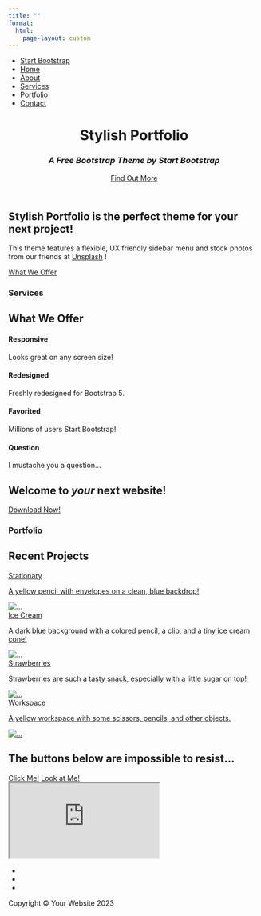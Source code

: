 ```yaml
---
title: ""
format: 
  html:
    page-layout: custom
---
```



```{=html}
<head>
  <script src="https://use.fontawesome.com/releases/v6.3.0/js/all.js" crossorigin="anonymous"></script>
  <link href="https://cdnjs.cloudflare.com/ajax/libs/simple-line-icons/2.5.5/css/simple-line-icons.min.css" rel="stylesheet" />
  <link href="https://fonts.googleapis.com/css?family=Source+Sans+Pro:300,400,700,300italic,400italic,700italic" rel="stylesheet" type="text/css" />
  <link href="css/styles.css" rel="stylesheet" />
</head>
```

```{=html}
<body id="page-top" class="page-layout-custom">

<a class="menu-toggle rounded" href="#"><i class="fas fa-bars"></i></a>
        <nav id="sidebar-wrapper">
            <ul class="sidebar-nav">
                <li class="sidebar-brand"><a href="#page-top">Start Bootstrap</a></li>
                <li class="sidebar-nav-item"><a href="#page-top">Home</a></li>
                <li class="sidebar-nav-item"><a href="#about">About</a></li>
                <li class="sidebar-nav-item"><a href="#services">Services</a></li>
                <li class="sidebar-nav-item"><a href="#portfolio">Portfolio</a></li>
                <li class="sidebar-nav-item"><a href="#contact">Contact</a></li>
            </ul>
        </nav>
        <!-- Header-->
        <header class="masthead d-flex align-items-center">
            <div class="container px-4 px-lg-5 text-center">
                <h1 class="mb-1">Stylish Portfolio</h1>
                <h3 class="mb-5"><em>A Free Bootstrap Theme by Start Bootstrap</em></h3>
                <a class="btn btn-primary btn-xl" href="#about">Find Out More</a>
            </div>
        </header>
        <!-- About-->
        <section class="content-section bg-light" id="about">
            <div class="container px-4 px-lg-5 text-center">
                <div class="row gx-4 gx-lg-5 justify-content-center">
                    <div class="col-lg-10">
                        <h2>Stylish Portfolio is the perfect theme for your next project!</h2>
                        <p class="lead mb-5">
                            This theme features a flexible, UX friendly sidebar menu and stock photos from our friends at
                            <a href="https://unsplash.com/">Unsplash</a>
                            !
                        </p>
                        <a class="btn btn-dark btn-xl" href="#services">What We Offer</a>
                    </div>
                </div>
            </div>
        </section>
        <!-- Services-->
        <section class="content-section bg-primary text-white text-center" id="services">
            <div class="container px-4 px-lg-5">
                <div class="content-section-heading">
                    <h3 class="text-secondary mb-0">Services</h3>
                    <h2 class="mb-5">What We Offer</h2>
                </div>
                <div class="row gx-4 gx-lg-5">
                    <div class="col-lg-3 col-md-6 mb-5 mb-lg-0">
                        <span class="service-icon rounded-circle mx-auto mb-3"><i class="icon-screen-smartphone"></i></span>
                        <h4><strong>Responsive</strong></h4>
                        <p class="text-faded mb-0">Looks great on any screen size!</p>
                    </div>
                    <div class="col-lg-3 col-md-6 mb-5 mb-lg-0">
                        <span class="service-icon rounded-circle mx-auto mb-3"><i class="icon-pencil"></i></span>
                        <h4><strong>Redesigned</strong></h4>
                        <p class="text-faded mb-0">Freshly redesigned for Bootstrap 5.</p>
                    </div>
                    <div class="col-lg-3 col-md-6 mb-5 mb-md-0">
                        <span class="service-icon rounded-circle mx-auto mb-3"><i class="icon-like"></i></span>
                        <h4><strong>Favorited</strong></h4>
                        <p class="text-faded mb-0">
                            Millions of users
                            <i class="fas fa-heart"></i>
                            Start Bootstrap!
                        </p>
                    </div>
                    <div class="col-lg-3 col-md-6">
                        <span class="service-icon rounded-circle mx-auto mb-3"><i class="icon-mustache"></i></span>
                        <h4><strong>Question</strong></h4>
                        <p class="text-faded mb-0">I mustache you a question...</p>
                    </div>
                </div>
            </div>
        </section>
        <!-- Callout-->
        <section class="callout">
            <div class="container px-4 px-lg-5 text-center">
                <h2 class="mx-auto mb-5">
                    Welcome to
                    <em>your</em>
                    next website!
                </h2>
                <a class="btn btn-primary btn-xl" href="https://startbootstrap.com/theme/stylish-portfolio/">Download Now!</a>
            </div>
        </section>
        <!-- Portfolio-->
        <section class="content-section" id="portfolio">
            <div class="container px-4 px-lg-5">
                <div class="content-section-heading text-center">
                    <h3 class="text-secondary mb-0">Portfolio</h3>
                    <h2 class="mb-5">Recent Projects</h2>
                </div>
                <div class="row gx-0">
                    <div class="col-lg-6">
                        <a class="portfolio-item" href="#!">
                            <div class="caption">
                                <div class="caption-content">
                                    <div class="h2">Stationary</div>
                                    <p class="mb-0">A yellow pencil with envelopes on a clean, blue backdrop!</p>
                                </div>
                            </div>
                            <img class="img-fluid" src="assets/img/portfolio-1.jpg" alt="..." />
                        </a>
                    </div>
                    <div class="col-lg-6">
                        <a class="portfolio-item" href="#!">
                            <div class="caption">
                                <div class="caption-content">
                                    <div class="h2">Ice Cream</div>
                                    <p class="mb-0">A dark blue background with a colored pencil, a clip, and a tiny ice cream cone!</p>
                                </div>
                            </div>
                            <img class="img-fluid" src="assets/img/portfolio-2.jpg" alt="..." />
                        </a>
                    </div>
                    <div class="col-lg-6">
                        <a class="portfolio-item" href="#!">
                            <div class="caption">
                                <div class="caption-content">
                                    <div class="h2">Strawberries</div>
                                    <p class="mb-0">Strawberries are such a tasty snack, especially with a little sugar on top!</p>
                                </div>
                            </div>
                            <img class="img-fluid" src="assets/img/portfolio-3.jpg" alt="..." />
                        </a>
                    </div>
                    <div class="col-lg-6">
                        <a class="portfolio-item" href="#!">
                            <div class="caption">
                                <div class="caption-content">
                                    <div class="h2">Workspace</div>
                                    <p class="mb-0">A yellow workspace with some scissors, pencils, and other objects.</p>
                                </div>
                            </div>
                            <img class="img-fluid" src="assets/img/portfolio-4.jpg" alt="..." />
                        </a>
                    </div>
                </div>
            </div>
        </section>
        <!-- Call to Action-->
        <section class="content-section bg-primary text-white">
            <div class="container px-4 px-lg-5 text-center">
                <h2 class="mb-4">The buttons below are impossible to resist...</h2>
                <a class="btn btn-xl btn-light me-4" href="#!">Click Me!</a>
                <a class="btn btn-xl btn-dark" href="#!">Look at Me!</a>
            </div>
        </section>
        <!-- Map-->
        <div class="map" id="contact">
            <iframe src="https://maps.google.com/maps?f=q&amp;source=s_q&amp;hl=en&amp;geocode=&amp;q=Twitter,+Inc.,+Market+Street,+San+Francisco,+CA&amp;aq=0&amp;oq=twitter&amp;sll=28.659344,-81.187888&amp;sspn=0.128789,0.264187&amp;ie=UTF8&amp;hq=Twitter,+Inc.,+Market+Street,+San+Francisco,+CA&amp;t=m&amp;z=15&amp;iwloc=A&amp;output=embed"></iframe>
            <br />
            <small><a href="https://maps.google.com/maps?f=q&amp;source=embed&amp;hl=en&amp;geocode=&amp;q=Twitter,+Inc.,+Market+Street,+San+Francisco,+CA&amp;aq=0&amp;oq=twitter&amp;sll=28.659344,-81.187888&amp;sspn=0.128789,0.264187&amp;ie=UTF8&amp;hq=Twitter,+Inc.,+Market+Street,+San+Francisco,+CA&amp;t=m&amp;z=15&amp;iwloc=A"></a></small>
        </div>
        <!-- Footer-->
        <footer class="footer text-center">
            <div class="container px-4 px-lg-5">
                <ul class="list-inline mb-5">
                    <li class="list-inline-item">
                        <a class="social-link rounded-circle text-white mr-3" href="#!"><i class="icon-social-facebook"></i></a>
                    </li>
                    <li class="list-inline-item">
                        <a class="social-link rounded-circle text-white mr-3" href="#!"><i class="icon-social-twitter"></i></a>
                    </li>
                    <li class="list-inline-item">
                        <a class="social-link rounded-circle text-white" href="#!"><i class="icon-social-github"></i></a>
                    </li>
                </ul>
                <p class="text-muted small mb-0">Copyright &copy; Your Website 2023</p>
            </div>
        </footer>
```
<!-- Bootstrap core JS-->

```{=html}
<script src="https://cdn.jsdelivr.net/npm/bootstrap@5.2.3/dist/js/bootstrap.bundle.min.js"></script>
```

<!-- Core theme JS-->

```{=html}
<script src="js/scripts.js"></script>
```

</body>
